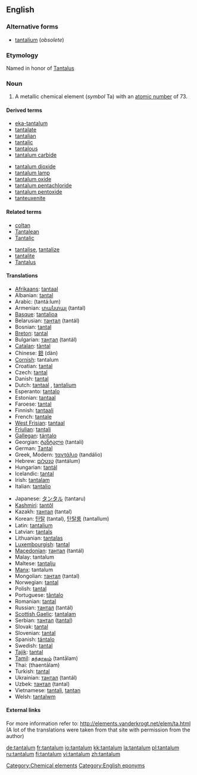 ==English==

{{elements|Ta|hafnium|Hf|tungsten|W}}

===Alternative forms===
* [[tantalium]] (''obsolete'')

===Etymology===
Named in honor of [[w:Tantalus|Tantalus]]

===Noun===
{{en-noun|-}}
{{wikipedia}}

# A metallic chemical element (''symbol'' Ta) with an [[atomic number]] of 73.

====Derived terms====
{{top2}}
* [[eka-tantalum]]
* [[tantalate]]
* [[tantalian]]
* [[tantalic]]
* [[tantalous]]
* [[tantalum carbide]]
{{mid2}}
* [[tantalum dioxide]]
* [[tantalum lamp]]
* [[tantalum oxide]]
* [[tantalum pentachloride]]
* [[tantalum pentoxide]]
* [[tanteuxenite]]
{{bottom}}

====Related terms====
{{top2}}
* [[coltan]]
* [[Tantalean]]
* [[Tantalic]]
{{mid2}}
* [[tantalise]], [[tantalize]]
* [[tantalite]]
* [[Tantalus]]
{{bottom}}

====Translations====
{{trans-top|A metallic chemical element with an atomic number of 73.}}
* [[Afrikaans]]: [[tantaal]]
* Albanian: [[tantal]]
* Arabic: {{Arab|[[تنتالم]]}} (tantá:lum) {{m}}
* Armenian: [[տանտալ]] (tantal)
* [[Basque]]: [[tantalioa]]
* Belarusian: [[тантал]] (tantál) {{m}}
* Bosnian: [[tantal]]
* [[Breton]]: [[tantal]]
* Bulgarian: [[тантал]] (tantál) {{m}}
* [[Catalan]]: [[tàntal]]
* Chinese: [[鉭]] (dàn)
* [[Cornish]]: tantalum
* Croatian: [[tantal]]
* Czech: [[tantal]]
* Danish: [[tantal]]
* Dutch: [[tantaal]] {{n}}, [[tantalium]] {{n}}
* Esperanto: [[tantalo]]
* Estonian: [[tantaal]]
* Faroese: [[tantal]]
* Finnish: [[tantaali]]
* French: [[tantale]] {{m}}
* [[West Frisian]]: [[tantaal]]
* [[Friulian]]: [[tantali]]
* [[Gallegan]]: [[tántalo]]
* Georgian: [[ტანტალი]] (tantali)
* German: [[Tantal]] {{n}}
* Greek, Modern: [[ταντάλιο]] (tandálio) {{n}}
* Hebrew: [[טנטלום]] (tantálum)
* Hungarian: [[tantál]]
* Icelandic: [[tantal]]
* Irish: [[tantalam]]
* Italian: [[tantalio]] {{m}}
{{trans-mid}}
* Japanese: [[タンタル]] (tantaru)
* [[Kashmiri]]: [[tantôl]]
* Kazakh: [[тантал]] (tantal)
* Korean: [[탄탈]] (tantal), [[탄탈룸]] (tantallum)
* Latin: [[tantalium]]
* Latvian: [[tantals]]
* Lithuanian: [[tantalas]]
* [[Luxembourgish]]: [[tantal]]
* [[Macedonian]]: [[тантал]] (tantál) {{m}}
* Malay: tantalum
* Maltese: [[tantalju]]
* [[Manx]]: tantalum
* Mongolian: [[тантал]] (tantal)
* Norwegian: [[tantal]]
* Polish: [[tantal]] {{m}}
* Portuguese: [[tântalo]] {{m}}
* Romanian: [[tantal]] {{n}}
* Russian: [[тантал]] (tantál) {{m}}
* [[Scottish Gaelic]]: [[tantalam]]
* Serbian: [[тантал]] ([[tantal]]) {{m}}
* Slovak: [[tantal]]
* Slovenian: [[tantal]]
* Spanish: [[tántalo]] {{m}}
* Swedish: [[tantal]]
* [[Tajik]]: [[tantal]]
* [[Tamil]]: [[தந்தாலம்]] (tantālam)
* Thai: {{Thai|[[แทนทาลัม]]}} (thaentālam)
* Turkish: [[tantal]]
* Ukrainian: [[тантал]] (tantál) {{m}}
* Uzbek: [[тантал]] (tantal)
* Vietnamese: [[tantali]], [[tantan]]
* Welsh: [[tantalwm]]
{{trans-bottom}}

====External links====
For more information refer to:
http://elements.vanderkrogt.net/elem/ta.html
(A lot of the translations were taken from that site with permission from the author)

[[Category:Chemical elements]]
[[Category:English eponyms]]

[[de:tantalum]]
[[fr:tantalum]]
[[io:tantalum]]
[[kk:tantalum]]
[[la:tantalum]]
[[pl:tantalum]]
[[ru:tantalum]]
[[fi:tantalum]]
[[vi:tantalum]]
[[zh:tantalum]]